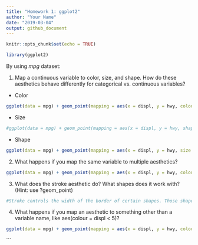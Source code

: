 ```yaml
---
title: "Homework 1: ggplot2"
author: "Your Name"
date: "2019-03-04"
output: github_document
---
```


```r
knitr::opts_chunk$set(echo = TRUE)
```

```r
library(ggplot2)
```

By using *mpg* dataset:

1. Map a continuous variable to color, size, and shape. How do these aesthetics behave differently for categorical vs. continuous variables?

- Color
```r
ggplot(data = mpg) + geom_point(mapping = aes(x = displ, y = hwy, colour = cty))
```

- Size
```r
#ggplot(data = mpg) + geom_point(mapping = aes(x = displ, y = hwy, shape = cty)) This creates an error
```

- Shape
```r
ggplot(data = mpg) + geom_point(mapping = aes(x = displ, y = hwy, size = cty))
```


2. What happens if you map the same variable to multiple aesthetics?

```r
ggplot(data = mpg) + geom_point(mapping = aes(x = displ, y = hwy, colour = cty, size = cty))
```


3. What does the stroke aesthetic do? What shapes does it work with? (Hint: use ?geom_point)

```r
#Stroke controls the width of the border of certain shapes. Those shapes which have borders are the only ones that stroke can alter.
```

4. What happens if you map an aesthetic to something other than a variable name, like aes(colour = displ < 5)?

```r
ggplot(data = mpg) + geom_point(mapping = aes(x = displ, y = hwy, colour = displ < 5))
```
```
